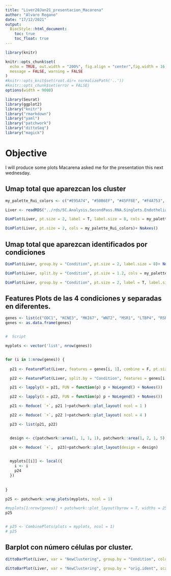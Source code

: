 ```yaml
---
title: "Liver20Jan21_presentacion_Macarena"
author: "Alvaro Regano"
date: "17/12/2021"
output:
  BiocStyle::html_document:
    toc: true
    toc_float: true
---
```


```r
library(knitr)

knitr::opts_chunk$set(
  echo = TRUE, out.width = "200%", fig.align = "center",fig.width = 16,fig.height = 7,
  message = FALSE, warning = FALSE
)
#knitr::opts_knit$set(root.dir= normalizePath('..'))
#knitr::opts_chunk$set(error = FALSE)
options(width = 9000)

```


```r
library(Seurat)
library(ggplot2)
library("knitr")
library("rmarkdown")
library("yaml")
library("patchwork")
library("dittoSeq")
library("magick")
```

# Objective

I will produce some plots Macarena asked me for the presentation this next wednesday.


##	Umap total que aparezcan los cluster

```r

my_palette_Rui_colors <- c("#E95A74", "#50B6EF", "#45FF8E", "#F4A753", "#A80519", "#880088", "#E28CF4", "#C1B80C","#FC0808",  "#0E47D8")

Liver <- readRDS("../rds/SC.Analysis.SecondPass.RNA.Singlets.Endothelial.ManualClustering.seuratSC.Final.V4.rds")

DimPlot(Liver, pt.size = 2, label = T, label.size = 8, cols = my_palette_Rui_colors)+ NoAxes() + NoLegend()


```

```r

DimPlot(Liver, pt.size = 2, cols = my_palette_Rui_colors)+ NoAxes()


```


## Umap total que aparezcan identificados por condiciones

```r

DimPlot(Liver, group.by = "Condition", pt.size = 2, label.size = 8)+ NoAxes()


```


```r

DimPlot(Liver, split.by = "Condition", pt.size = 1.2, cols = my_palette_Rui_colors)+ NoAxes()
```

```r

DimPlot(Liver, group.by = "Condition", pt.size = 2, label = T, label.size = 8, repel = T)+ NoAxes()+ NoLegend()

```

## Features Plots de las 4 condiciones y separadas en diferentes.


```r

genes <- list(c("ODC1", "KCNE3", "MKI67", "WNT2", "MSR1", "LTBP4", "RSPO3", "GJA5", "CDKN1A", "STMN1", "VEGFA", "ESM1", "HES1", "MYC"))
genes <- as.data.frame(genes)


#  Script

myplots <- vector('list', nrow(genes))


for (i in 1:nrow(genes)) {
  
  p21 <- FeaturePlot(Liver, features = genes[i, 1], combine = F, pt.size = 1.5)

  p22 <- FeaturePlot(Liver, split.by = "Condition", features = genes[i, 1], combine = F, pt.size = 1.5)

  p21 <- lapply(X = p21, FUN = function(p) p + NoLegend() + NoAxes())

  p22 <- lapply(X = p22, FUN = function(p) p + NoLegend() + NoAxes())

  p21 <- Reduce( `+`, p21 )+patchwork::plot_layout( ncol = 1 )

  p22 <- Reduce( `+`, p22 )+patchwork::plot_layout( ncol = 4 )

  p23 <- list(p21, p22)


  design <- c(patchwork::area(1, 1, 1, 1), patchwork::area(1, 2, 1, 5))

  p24 <- Reduce( `+`,  p23)+patchwork::plot_layout(design = design)

  
  myplots[[i]] <- local({
    i <- i
    p24
  })
  
  
}

p25 <- patchwork::wrap_plots(myplots, ncol = 1)

#myplots[1:nrow(genes)] + patchwork::plot_layout(byrow = T, widths = 25, heights = 5)
p25


# p25 <- CombinePlots(plots = myplots, ncol = 1)
# p25

```


##	Barplot con número células por cluster.

```r

dittoBarPlot(Liver, var = "NewClustering", group.by = "Condition", color.panel = my_palette_Rui_colors)

```


```r

dittoBarPlot(Liver, var = "NewClustering", group.by = "orig.ident", scale = "count", color.panel = my_palette_Rui_colors)

```
